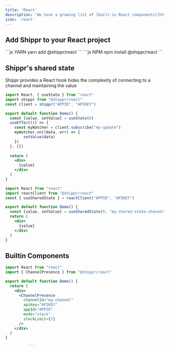 ```yaml
---
title: 'React'
description: 'We have a growing list of [built-in React components](https://main--64c9065f0cdd34cacb3c195a.chromatic.com/) built on top of our infrastructure'
icon: 'react'
---
```


## Add Shippr to your React project

<CodeGroup>
```js YARN
yarn add @shippr/react
```
```js NPM
npm install @shippr/react
```
</CodeGroup>


## Shippr's shared state

Shippr provides a React hook hides the complexity of connecting to a channel and maintaining the value

<CodeGroup>

```jsx with useState
import React, { useState } from "react"
import shippr from "@shippr/react"
const client = shippr("APPID", "APIKEY")

export default function Demo() {
  const [value, setValue] = useState(0)
  useEffect(() => {
    const myWatcher = client.subscribe("my-update")
    myWatcher.on((data, err) => {
        setValue(data)
    })
  }, [])
  
  return (
    <div>
      {value}
    </div>
  )
}

```
```jsx with useSharedState
import React from "react"
import reactClient from "@shippr/react"
const { useSharedState } = reactClient("APPID", "APIKEY")

export default function Demo() {
  const [value, setValue] = useSharedState(0, "my-shared-state-channel")
  return (
    <div>
      {value}
    </div>
  )
}

```
</CodeGroup>


## Builtin Components


```jsx simple presence component
import React from "react"
import { ChannelPresence } from "@shippr/react"

export default function Demo() {
  return (
    <div>
      <ChannelPresence
        channelId="my-channel"
        apiKey="APIKEY"
        appId="APPID"
        mode="stack"
        stackLimit={5}
      />
    </div>
  )
}

          ```


